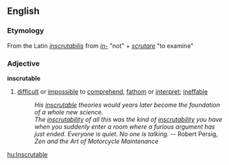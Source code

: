 ==English==
=== Etymology ===
From the Latin ''[[inscrutabilis]]'' from ''[[in-]]'' "not" + ''[[scrutare]]'' "to examine"

=== Adjective ===
'''inscrutable'''
# [[difficult]] or [[impossible]] to [[comprehend]], [[fathom]] or [[interpret]]; [[ineffable]]
#: ''His [[inscrutable]] theories would years later become the foundation of a whole new science.''
#: ''The [[inscrutability]] of all this was the kind of [[inscrutability]] you have when you suddenly enter a room where a furious argument has just ended. Everyone is quiet. No one is talking.'' -- Robert Persig, ''Zen and the Art of Motorcycle Maintenance''

[[hu:Inscrutable]]